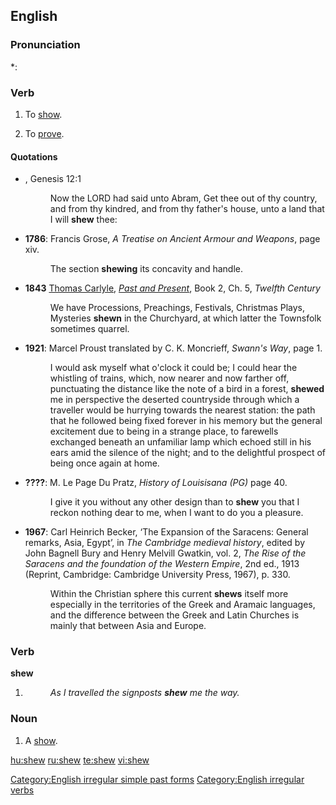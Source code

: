 ==English==

===Pronunciation===
*: {{rhymes|əʊ}}

===Verb===
{{en-verb|shews|shewing|shewed|'''[[shewed]]''' ''or'' '''[[shewn]]'''}}

# {{archaic}} To [[show]].
# To [[prove]].

====Quotations====
* {{RQ:Authorized Version}}, Genesis 12:1
*: Now the LORD had said unto Abram, Get thee out of thy country, and from thy kindred, and from thy father's house, unto a land that I will '''shew''' thee:
* '''1786''': Francis Grose, ''A Treatise on Ancient Armour and Weapons'', page xiv.
*: The section '''shewing''' its concavity and handle.
* '''1843''' [[:w:Thomas Carlyle|Thomas Carlyle]], ''[[:w:Past and Present (book)|Past and Present]]'', Book 2, Ch. 5, ''Twelfth Century''
*: We have Processions, Preachings, Festivals, Christmas Plays, Mysteries '''shewn''' in the Churchyard, at which latter the Townsfolk sometimes quarrel.
* '''1921''': Marcel Proust translated by C. K. Moncrieff, ''Swann's Way'', page 1.
*: I would ask myself what o'clock it could be; I could hear the whistling of trains, which, now nearer and now farther off, punctuating the distance like the note of a bird in a forest, '''shewed''' me in perspective the deserted countryside through which a traveller would be hurrying towards the nearest station: the path that he followed being fixed forever in his memory but the general excitement due to being in a strange place, to farewells exchanged beneath an unfamiliar lamp which echoed still in his ears amid the silence of the night; and to the delightful prospect of being once again at home.
* '''????''': M. Le Page Du Pratz, ''History of Louisisana (PG)'' page 40.
*: I give it you without any other design than to '''shew''' you that I reckon nothing dear to me, when I want to do you a pleasure.
* '''1967''': Carl Heinrich Becker, ‘The Expansion of the Saracens: General remarks, Asia, Egypt’, in ''The Cambridge medieval history'', edited by John Bagnell Bury and Henry Melvill Gwatkin, vol. 2, ''The Rise of the Saracens and the foundation of the Western Empire'', 2nd ed., 1913 (Reprint, Cambridge: Cambridge University Press, 1967), p. 330.
*: Within the Christian sphere this current '''shews''' itself more especially in the territories of the Greek and Aramaic languages, and the difference between the Greek and Latin Churches is mainly that between Asia and Europe.


===Verb===
'''shew'''

# {{italbrac|[[East Anglia]] dialect}} {{simple past of|[[show]]}}
#: ''As I travelled the signposts '''shew''' me the way.''

===Noun===
{{en-noun}}

# {{archaic}} A [[show]].

[[Category:English irregular simple past forms]]
[[Category:English irregular verbs]]

[[hu:shew]]
[[ru:shew]]
[[te:shew]]
[[vi:shew]]